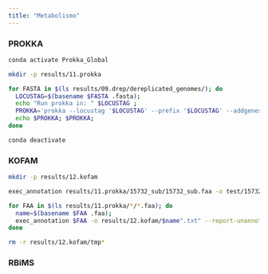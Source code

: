 ```yaml
---
title: "Metabolismo"
---
```


### PROKKA

``` bash
conda activate Prokka_Global
```

``` bash
mkdir -p results/11.prokka
```

``` bash
for FASTA in $(ls results/09.drep/dereplicated_genomes/); do  
  LOCUSTAG=$(basename $FASTA .fasta);         
  echo "Run prokka in: " $LOCUSTAG ; 
  PROKKA='prokka --locustag '$LOCUSTAG' --prefix '$LOCUSTAG' --addgenes --addmrna  --cpus 4 --outdir results/11.prokka/'$LOCUSTAG' results/09.drep/dereplicated_genomes/'$FASTA'';         
  echo $PROKKA; $PROKKA; 
done
```

``` bash
conda deactivate
```

### KOFAM

``` bash
mkdir -p results/12.kofam
```

``` bash
exec_annotation results/11.prokka/15732_sub/15732_sub.faa -o test/15732_sub.txt --report-unannotated --tmp-dir test/temp15732_sub -p /home/alumno1/kofam/db/profiles/ -k /home/alumno1/kofam/db/ko_list 
```

``` bash
for FAA in $(ls results/11.prokka/*/*.faa); do 
  name=$(basename $FAA .faa); 
  exec_annotation $FAA -o results/12.kofam/$name".txt" --report-unannotated --cpu 4 --tmp-dir results/12.kofam/"tmp"$name -p /home/alumno1/kofam/db/profiles/ -k /home/alumno1/kofam/db/ko_list; 
done
```

``` bash
rm -r results/12.kofam/tmp*
```

### RBiMS
